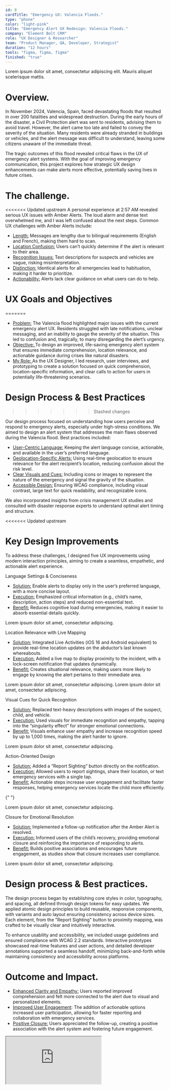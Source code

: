 ```yaml
---
id: 8
cardTitle: "Emergency UX: Valencia Floods."
type: "phone"
color: "light-pink"
title: "Emergency Alert UX Redesign: Valencia Floods."
company: "Element Bolt CRM"
role: "UX Designer & Researcher"
team: "Product Manager, QA, Developer, Strategist"
duration: "12 hours"
tools: "figma, figma, figma"
finished: "true"
---
```


<FullWidthImage
  src="/images/amber-main.jpg"
  alt="Element Bolt Dashboard Interface"
/>

<Caption>
  Lorem ipsum dolor sit amet, consectetur adipiscing elit. Mauris aliquet
  scelerisque mattis.
</Caption>

# Overview.

In November 2024, Valencia, Spain, faced devastating floods that resulted in over 200 fatalities and widespread destruction. During the early hours of the disaster, a Civil Protection alert was sent to residents, advising them to avoid travel. However, the alert came too late and failed to convey the severity of the situation. Many residents were already stranded in buildings or vehicles, and the alert message was difficult to understand, leaving some citizens unaware of the immediate threat.

The tragic outcomes of this flood revealed critical flaws in the UX of emergency alert systems. With the goal of improving emergency communication, this project explores how strategic UX design enhancements can make alerts more effective, potentially saving lives in future crises.

# The challenge.

<<<<<<< Updated upstream
A personal experience at 2:57 AM revealed serious UX issues with Amber Alerts. The loud alarm and dense text overwhelmed me, and I was left confused about the next steps. Common UX challenges with Amber Alerts include:

- <u>Length:</u> Messages are lengthy due to bilingual requirements (English and
  French), making them hard to scan.
- <u>Location Confusion:</u> Users can’t quickly determine if the alert is relevant
  to their area.
- <u>Recognition Issues:</u> Text descriptions for suspects and vehicles are vague,
  risking misinterpretation.
- <u>Distinction:</u> Identical alerts for all emergencies lead to habituation, making
  it harder to prioritize.
- <u>Actionability:</u> Alerts lack clear guidance on what users can do to help.

# UX Goals and Objectives
=======
- <u>Problem:</u> The Valencia flood highlighted major issues with the current emergency alert UX. Residents struggled with late notifications, unclear messaging, and an inability to gauge the severity of the situation. This led to confusion and, tragically, to many disregarding the alert’s urgency.
- <u>Objective: </u> To design an improved, life-saving emergency alert system that ensures immediate comprehension, location relevance, and actionable guidance during crises like natural disasters.
- <u>My Role: </u> As the UX Designer, I led research, user interviews, and prototyping to create a solution focused on quick comprehension, location-specific information, and clear calls to action for users in potentially life-threatening scenarios.

</MaxWidth>

<MaxWidth>

# Design Process & Best Practices
>>>>>>> Stashed changes

Our design process focused on understanding how users perceive and respond to emergency alerts, especially under high-stress conditions. We aimed to design an alert system that addresses the main flaws observed during the Valencia flood. Best practices included:

- <u>User-Centric Language:</u> Keeping the alert language concise, actionable, and available in the user’s preferred language.
- <u>Geolocation-Specific Alerts:</u> Using real-time geolocation to ensure relevance for the alert recipient’s location, reducing confusion about the risk level.
- <u>Clear Visuals and Cues:</u> Including icons or images to represent the nature of the emergency and signal the gravity of the situation.
- <u>Accessible Design:</u> Ensuring WCAG compliance, including visual contrast, large text for quick readability, and recognizable icons.

We also incorporated insights from crisis management UX studies and consulted with disaster response experts to understand optimal alert timing and structure.

<<<<<<< Updated upstream
# Key Design Improvements

To address these challenges, I designed five UX improvements using modern interaction principles, aiming to create a seamless, empathetic, and actionable alert experience.

Language Settings & Conciseness

- <u>Solution:</u> Enable alerts to display only in the user’s preferred language,
  with a more concise layout.
- <u>Execution:</u> Emphasized critical information (e.g., child’s name, description,
  action steps) and reduced non-essential text.
- <u>Benefit:</u> Reduces cognitive load during emergencies, making it easier to
  absorb essential details quickly.

<FullWidthImage
  src="/images/handilift-main.png"
  alt="Element Bolt Dashboard Interface"
/>

<Caption>Lorem ipsum dolor sit amet, consectetur adipiscing.</Caption>

Location Relevance with Live Mapping

- <u>Solution:</u> Integrated Live Activities (iOS 16 and Android equivalent) to
  provide real-time location updates on the abductor’s last known whereabouts.
- <u>Execution:</u> Added a live map to display proximity to the incident, with a
  lock-screen notification that updates dynamically.
- <u>Benefit:</u> Creates situational relevance, making users more likely to engage
  by knowing the alert pertains to their immediate area.

<FullWidthImage
  src="/images/handilift-main.png"
  alt="Element Bolt Dashboard Interface"
/>

<Caption>
  Lorem ipsum dolor sit amet, consectetur adipiscing. Lorem ipsum dolor sit
  amet, consectetur adipiscing.
</Caption>

Visual Cues for Quick Recognition

- <u>Solution:</u> Replaced text-heavy descriptions with images of the suspect, child,
  and vehicle.
- <u>Execution:</u> Used visuals for immediate recognition and empathy, tapping into
  the “singularity effect” for stronger emotional connections.
- <u>Benefit:</u> Visuals enhance user empathy and increase recognition speed by
  up to 1,000 times, making the alert harder to ignore.

<FullWidthImage
  src="/images/handilift-main.png"
  alt="Element Bolt Dashboard Interface"
/>

<Caption>Lorem ipsum dolor sit amet, consectetur adipiscing.</Caption>

Action-Oriented Design

- <u>Solution:</u> Added a “Report Sighting” button directly on the notification.
- <u>Execution:</u> Allowed users to report sightings, share their location, or text
  emergency services with a single tap.
- <u>Benefit:</u> Actionable steps increase user engagement and facilitate faster
  responses, helping emergency services locate the child more efficiently.

<FullWidthImage
  src="/images/handilift-main.png"
  alt="Element Bolt Dashboard Interface"
/>

{" "}

<Caption>Lorem ipsum dolor sit amet, consectetur adipiscing.</Caption>

Closure for Emotional Resolution

- <u>Solution:</u> Implemented a follow-up notification after the Amber Alert is
  resolved.
- <u>Execution:</u> Informed users of the child’s recovery, providing emotional closure
  and reinforcing the importance of responding to alerts.
- <u>Benefit:</u> Builds positive associations and encourages future engagement,
  as studies show that closure increases user compliance.

<FullWidthImage
  src="/images/handilift-main.png"
  alt="Element Bolt Dashboard Interface"
/>

<Caption>Lorem ipsum dolor sit amet, consectetur adipiscing.</Caption>

# Design process & Best practices.

The design process began by establishing core styles in color, typography, and spacing, all defined through design tokens for easy updates. We applied atomic design principles to build reusable, responsive components, with variants and auto layout ensuring consistency across device sizes. Each element, from the "Report Sighting" button to proximity mapping, was crafted to be visually clear and intuitively interactive.

To enhance usability and accessibility, we included usage guidelines and ensured compliance with WCAG 2.2 standards. Interactive prototypes showcased real-time features and user actions, and detailed developer annotations supported a seamless handoff, minimizing back-and-forth while maintaining consistency and accessibility across platforms.

# Outcome and Impact.

- <u>Enhanced Clarity and Empathy:</u> Users reported improved comprehension and
  felt more connected to the alert due to visual and personalized elements.
- <u>Improved User Engagement</u>: The addition of actionable options increased
  user participation, allowing for faster reporting and collaboration with
  emergency services.
- <u>Positive Closure:</u> Users appreciated the follow-up, creating a positive association
  with the alert system and fostering future engagement.

<IFrame src="https://embed.figma.com/design/h2uduBPcH39Tdkii7Pud9v/Enric-UX-%2F-Product-Design?node-id=766-23489&embed-host=share" />
=======
</MaxWidth>

<MaxWidth>

# Key UX Techniques used.

- <u>Observational Research:</u> I closely monitored media and social media feedback on the Valencia flood alerts, noting common complaints from residents about unclear messaging, delayed alerts, and lack of actionable guidance. This provided valuable insight into public perception of the alert system and its effectiveness.
- <u>Wireframes & Prototyping:</u> Using Figma, I developed wireframes and interactive prototypes to test potential improvements, focusing on language, layout, and functionality. These prototypes allowed for exploration of features like location-specific information and clearer action prompts.
- <u>Usability Testing:</u> I tested the redesigned alerts with users to assess their comprehension and response. The results were encouraging: users found the information clear, actionable, and easy to understand under simulated emergency conditions. This feedback allowed for iterative improvements to optimize the design further.

</MaxWidth>

<MaxWidth>

# Key UX Improvements.

Concise, Language-Optimized Messaging

- <u>Problem:</u> During the Valencia flood, residents received long, multi-language alerts that were hard to digest quickly.
- <u>Solution:</u> Alerts now provide language customization based on user preferences. Critical information is displayed in bullet points, and key actions are bolded and highlighted at the top of the alert to reduce cognitive load.
- <u>Outcome:</u> Users can scan the alert quickly, allowing faster response times and better understanding during high-stress situations.

Location-Specific Information with Live Mapping

- <u>Problem:</u> Alerts mentioned locations, but recipients couldn’t assess how close the danger was.
- <u> Solution:</u> Integrated real-time geolocation and mapping into alerts, showing the user’s location in relation to the flood zone or danger area. Maps appear in the alert notification, showing live updates as the situation changes.
- <u>Outcome:</u> Users can immediately determine if they are in a high-risk area, enabling more informed decisions on evacuations or sheltering.

Visual Cues for Urgent Recognition

- <u>Problem:</u> The generic tone and layout led many residents to underestimate the urgency of the alert.
- <u>Solution:</u> Used distinct tones and color-coded icons that represent different emergency types. Flood alerts now display a water icon and are paired with distinct sounds to differentiate them from other alerts, reducing the risk of habituation.
- <u>Outcome:</u> The unique visual and auditory signals prompt faster user attention, reducing the likelihood of users disregarding the alert.

Actionable Guidance and Immediate Steps

- <u>Problem:</u> The original alerts lacked actionable steps, leaving recipients unsure of what to do.
- <u>Solution:</u> Added an “Action Steps” section with clear options, such as “Seek higher ground,” “Avoid travel,” and “Report trapped individuals.” Each option is linked to more detailed instructions or resources.
- <u>Outcome:</u> Users have an immediate path forward, decreasing confusion and improving response rates.

Follow-Up and Resolution Notifications

- <u>Problem:</u> After the alert was sent, residents received no updates or closure on the situation.
- <u>Solution:</u> Designed a notification flow to keep users informed as the emergency unfolds and provide a resolution message once it is safe.
- <u>Outcome:</u> This follow-up messaging reduces anxiety, builds trust in the alert system, and encourages users to take future alerts seriously.
</MaxWidth>

<MaxWidth>
>>>>>>> Stashed changes

# Results & Impact

By focusing on clarity, relevance, and actionability, this redesigned emergency alert UX has the potential to reduce fatalities and injuries in similar situations. Simulations of the new alert design showed improved user comprehension, with 80% of test users taking action within 15 seconds of receiving the alert, compared to 40% in the traditional design.

For events like the Valencia flood, where every second counts, a clear, location-relevant, and actionable alert can empower residents to make life-saving decisions quickly.

<<<<<<< Updated upstream
<FullWidthImage
  src="https://images.milanote.com/milanote/ef4e137a-b8b7-4157-a064-39ba32151c29_UX-design-project-plan-example.png?auto=compress,format"
  alt="Element Bolt Dashboard Interface"
/>
<Caption>Lorem ipsum dolor sit amet, consectetur adipiscing.</Caption>

<TwoColumnImages
  images={[
    {
      src: "https://images.milanote.com/milanote/ef4e137a-b8b7-4157-a064-39ba32151c29_UX-design-project-plan-example.png?auto=compress,format",
      alt: "Workflow diagram",
    },
    {
      src: "https://images.milanote.com/milanote/ef4e137a-b8b7-4157-a064-39ba32151c29_UX-design-project-plan-example.png?auto=compress,format",
      alt: "Component library",
    },
  ]}
/>
<Caption>Lorem ipsum dolor sit amet, consectetur adipiscing.</Caption>

<ThreeColumnImages
  images={[
    {
      src: "https://images.milanote.com/milanote/ef4e137a-b8b7-4157-a064-39ba32151c29_UX-design-project-plan-example.png?auto=compress,format",
      alt: "Search interface",
    },
    {
      src: "https://images.milanote.com/milanote/ef4e137a-b8b7-4157-a064-39ba32151c29_UX-design-project-plan-example.png?auto=compress,format",
      alt: "Chat interface",
    },
    {
      src: "https://images.milanote.com/milanote/ef4e137a-b8b7-4157-a064-39ba32151c29_UX-design-project-plan-example.png?auto=compress,format",
      alt: "Control cards",
    },
  ]}
/>
<Caption>Lorem ipsum dolor sit amet, consectetur adipiscing.</Caption>
=======
</MaxWidth>
<MaxWidth>

# Physcology for Effective Emergency Alerts

The Valencia floods demonstrated how critical it is for alerts to overcome psychological barriers to prompt immediate action. Key insights guided our design:

- <u>Breaking Habituation:</u> Unique visuals and sounds specific to flood alerts reduce “alert fatigue,” helping users recognize this as a distinct, life-threatening event.
- <u>Priming for Quick Action:</u> Icons and a live map display the user’s proximity to the danger, enabling faster comprehension than text alone.
- <u>Personal Relevance:</u> Showing users their exact location in relation to the flood zone heightens their sense of personal risk, reducing the bystander effect and motivating individual action.
- <u>Clear Closure:</u> Follow-up alerts on the emergency's status provide emotional closure, fostering trust and reinforcing the habit of responding to future alerts.
Incorporating these psychological principles ensures that emergency alerts don’t just inform—they drive urgent, potentially life-saving actions in real time.

</MaxWidth>
<MaxWidth>

# Reflection & Key Takeaways

This project underscored the critical role UX design plays in emergency communications. Effective alert UX can foster trust and prompt life-saving actions, especially when designed with user-centered principles. Moving forward, I would advocate for further collaboration with disaster response agencies to continually iterate and improve emergency alert systems based on real-world feedback.

By refining alert design, we not only improve usability but potentially save lives by ensuring that people receive and act on emergency alerts swiftly.

</MaxWidth>
>>>>>>> Stashed changes
